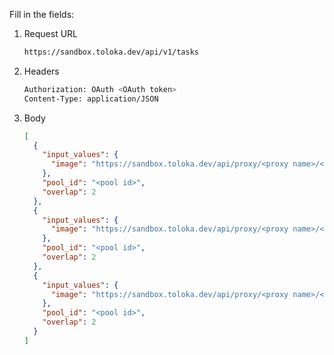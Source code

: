 Fill in the fields:

1. Request URL

    ```bash
    https://sandbox.toloka.dev/api/v1/tasks
    ```

1. Headers

    ```bash
    Authorization: OAuth <OAuth token>
    Content-Type: application/JSON
    ```

1. Body

    ```json
    [
      {
        "input_values": {
          "image": "https://sandbox.toloka.dev/api/proxy/<proxy name>/<folder name>/<file name 1>.<type>"
        },
        "pool_id": "<pool id>",
        "overlap": 2
      },
      {
        "input_values": {
          "image": "https://sandbox.toloka.dev/api/proxy/<proxy name>/<folder name>/<file name 2>.<type>"
        },
        "pool_id": "<pool id>",
        "overlap": 2
      },
      {
        "input_values": {
          "image": "https://sandbox.toloka.dev/api/proxy/<proxy name>/<folder name>/<file name 3>.<type>"
        },
        "pool_id": "<pool id>",
        "overlap": 2
      }
    ]
    ```